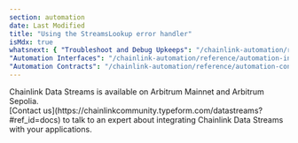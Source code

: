 ```yaml
---
section: automation
date: Last Modified
title: "Using the StreamsLookup error handler"
isMdx: true
whatsnext: { "Troubleshoot and Debug Upkeeps": "/chainlink-automation/reference/debugging-errors",
"Automation Interfaces": "/chainlink-automation/reference/automation-interfaces",
"Automation Contracts": "/chainlink-automation/reference/automation-contracts" }
---
```



<Aside type="note" title="Data Streams Mainnet Early Access">
  Chainlink Data Streams is available on Arbitrum Mainnet and Arbitrum Sepolia.
</Aside>

<Aside type="note" title="Talk to an expert">
  [Contact us](https://chainlinkcommunity.typeform.com/datastreams?#ref_id=docs) to talk to an expert about integrating
  Chainlink Data Streams with your applications.
</Aside>

<DataStreams section="streamsLookupErrorHandler" />

